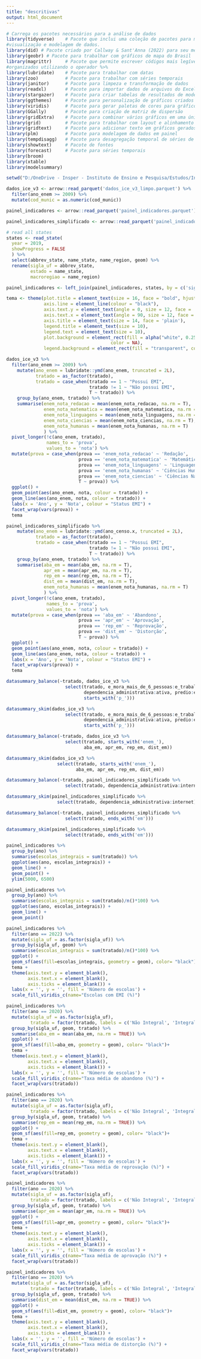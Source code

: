 ```yaml
---
title: "descritivas"
output: html_document
---
```


```r
# Carrega os pacotes necessários para a análise de dados
library(tidyverse)    # Pacote que inclui uma coleção de pacotes para manipulação, 
#visualização e modelagem de dados.
library(did) # Pacote criado por Callway & Sant'Anna (2022) para seu método de DiD
library(geobr) # Pacote para trabalhar com gráficos de mapa do Brasil
library(magrittr)     # Pacote que permite escrever códigos mais legíveis e 
#organizados utilizando o operador %>%
library(lubridate)    # Pacote para trabalhar com datas
library(zoo)          # Pacote para trabalhar com séries temporais
library(janitor)      # Pacote para limpeza e transformação de dados
library(readxl)       # Pacote para importar dados de arquivos do Excel
library(stargazer)    # Pacote para criar tabelas de resultados de modelos
library(ggthemes)     # Pacote para personalização de gráficos criados com ggplot2
library(viridis)      # Pacote para gerar paletas de cores para gráficos
library(GGally)       # Pacote para criação de matriz de dispersão
library(gridExtra)    # Pacote para combinar vários gráficos em uma única imagem
library(grid)         # Pacote para trabalhar com layout e alinhamento de gráficos
library(gridtext)     # Pacote para adicionar texto em gráficos gerados com grid
library(plm)          # Pacote para modelagem de dados em painel
library(tempdisagg)   # Pacote para desagregação temporal de séries de tempo
library(showtext)     # Pacote de fontes
library(forecast)     # Pacote para séries temporais
library(broom)
library(xtable)
library(modelsummary)
```


```r
setwd("D:/OneDrive - Insper - Instituto de Ensino e Pesquisa/Estudos/Insper/TCC/Dados/")

dados_ice_v3 <- arrow::read_parquet('dados_ice_v3_limpo.parquet') %>% 
  filter(ano_enem >= 2009) %>% 
  mutate(cod_munic = as.numeric(cod_munic))

painel_indicadores <- arrow::read_parquet('painel_indicadores.parquet')

painel_indicadores_simplificado <- arrow::read_parquet('painel_indicadores_simplificado.parquet')
```

```r
# read all states
states <- read_state(
  year = 2019, 
  showProgress = FALSE
  ) %>% 
  select(abbrev_state, name_state, name_region, geom) %>% 
  rename(sigla_uf = abbrev_state,
         estado = name_state,
         macroregiao = name_region)

painel_indicadores <- left_join(painel_indicadores, states, by = c('sigla_uf'))
```
```r
tema <- theme(plot.title = element_text(size = 16, face = "bold", hjust = 0.5),
              axis.line = element_line(colour = "black"),
              axis.text.y = element_text(angle = 0, size = 12, face = 'plain'),
              axis.text.x = element_text(angle = 90, size = 12, face = 'plain'),
              axis.title = element_text(size = 14, face = 'plain'),
              legend.title = element_text(size = 10),
              legend.text = element_text(size = 10),
              plot.background = element_rect(fill = alpha("white", 0.25), 
                                       color = NA),
              legend.background = element_rect(fill = "transparent", color = NA))
```

                                                                                                                                                                         
```r
dados_ice_v3 %>% 
  filter(ano_enem >= 2009) %>% 
    mutate(ano_enem = lubridate::ymd(ano_enem, truncated = 2L),
           tratado = as_factor(tratado),
           tratado = case_when(tratado == 1 ~ "Possui EMI",
                               tratado != 1 ~ "Não possui EMI",
                               T ~ tratado)) %>%
    group_by(ano_enem, tratado) %>% 
    summarise(enem_nota_redacao = mean(enem_nota_redacao, na.rm = T),
              enem_nota_matematica = mean(enem_nota_matematica, na.rm = T),
              enem_nota_linguagens = mean(enem_nota_linguagens, na.rm = T),
              enem_nota_ciencias = mean(enem_nota_ciencias, na.rm = T),
              enem_nota_humanas = mean(enem_nota_humanas, na.rm = T)
              ) %>%
  pivot_longer(!c(ano_enem, tratado), 
               names_to = 'prova',
               values_to = 'nota') %>% 
  mutate(prova = case_when(prova == 'enem_nota_redacao' ~ 'Redação',
                           prova == 'enem_nota_matematica' ~ 'Matemática',
                           prova == 'enem_nota_linguagens' ~ 'Linguagens',
                           prova == 'enem_nota_humanas' ~ 'Ciências Humanas',
                           prova == 'enem_nota_ciencias' ~ 'Ciências Naturais',
                           T ~ prova)) %>% 
  ggplot() +
  geom_point(aes(ano_enem, nota, colour = tratado)) +
  geom_line(aes(ano_enem, nota, colour = tratado)) +
  labs(x = 'Ano', y = 'Nota', colour = "Status EMI") +
  facet_wrap(vars(prova)) +
  tema
```

```r
painel_indicadores_simplificado %>% 
    mutate(ano_enem = lubridate::ymd(ano_censo.x, truncated = 2L),
           tratado = as_factor(tratado),
           tratado = case_when(tratado == 1 ~ "Possui EMI",
                               tratado != 1 ~ "Não possui EMI",
                               T ~ tratado)) %>%
    group_by(ano_enem, tratado) %>% 
    summarise(aba_em = mean(aba_em, na.rm = T),
              apr_em = mean(apr_em, na.rm = T),
              rep_em = mean(rep_em, na.rm = T),
              dist_em = mean(dist_em, na.rm = T),
              enem_nota_humanas = mean(enem_nota_humanas, na.rm = T)
              ) %>%
  pivot_longer(!c(ano_enem, tratado), 
               names_to = 'prova',
               values_to = 'nota') %>% 
  mutate(prova = case_when(prova == 'aba_em' ~ 'Abandono',
                           prova == 'apr_em' ~ 'Aprovação',
                           prova == 'rep_em' ~ 'Reprovação',
                           prova == 'dist_em' ~ 'Distorção',
                           T ~ prova)) %>% 
  ggplot() +
  geom_point(aes(ano_enem, nota, colour = tratado)) +
  geom_line(aes(ano_enem, nota, colour = tratado)) +
  labs(x = 'Ano', y = 'Nota', colour = "Status EMI") +
  facet_wrap(vars(prova)) +
  tema
```

```r
datasummary_balance(~tratado, dados_ice_v3 %>% 
                      select(tratado, e_mora_mais_de_6_pessoas:e_trabalhou_ou_procurou,
                             dependencia_administrativa:ativa, predio:esgoto,
                             starts_with('p_')))

datasummary_skim(dados_ice_v3 %>% 
                      select(tratado, e_mora_mais_de_6_pessoas:e_trabalhou_ou_procurou,
                             dependencia_administrativa:ativa, predio:esgoto,
                             starts_with('p_')))
```

```r
datasummary_balance(~tratado, dados_ice_v3 %>% 
                      select(tratado, starts_with('enem_'), 
                             aba_em, apr_em, rep_em, dist_em))

datasummary_skim(dados_ice_v3 %>% 
                   select(tratado, starts_with('enem_'),
                          aba_em, apr_em, rep_em, dist_em))
```

```r
datasummary_balance(~tratado, painel_indicadores_simplificado %>% 
                      select(tratado, dependencia_administrativa:internet))

datasummary_skim(painel_indicadores_simplificado %>%
                   select(tratado, dependencia_administrativa:internet))
```

```r
datasummary_balance(~tratado, painel_indicadores_simplificado %>% 
                      select(tratado, ends_with('em')))

datasummary_skim(painel_indicadores_simplificado %>% 
                      select(tratado, ends_with('em')))
```

```r
painel_indicadores %>% 
  group_by(ano) %>% 
  summarise(escolas_integrais = sum(tratado)) %>% 
  ggplot(aes(ano, escolas_integrais)) +
  geom_line() +
  geom_point() +
  ylim(5000, 6500)

painel_indicadores %>% 
  group_by(ano) %>% 
  summarise(escolas_integrais = sum(tratado)/n()*100) %>% 
  ggplot(aes(ano, escolas_integrais)) +
  geom_line() +
  geom_point() 
```


```r
painel_indicadores %>% 
  filter(ano == 2022) %>% 
  mutate(sigla_uf = as.factor(sigla_uf)) %>% 
  group_by(sigla_uf, geom) %>% 
  summarise(escolas_integrais = sum(tratado)/n()*100) %>% 
  ggplot() +
  geom_sf(aes(fill=escolas_integrais, geometry = geom), color= "black")+ 
  tema +
  theme(axis.text.y = element_blank(),
        axis.text.x = element_blank(),
        axis.ticks = element_blank()) +
  labs(x = '', y = '', fill = 'Número de escolas') +
  scale_fill_viridis_c(name="Escolas com EMI (%)")
```

```r
painel_indicadores %>% 
  filter(ano == 2020) %>% 
  mutate(sigla_uf = as.factor(sigla_uf),
         tratado = factor(tratado, labels = c('Não Integral', 'Integral'))) %>% 
  group_by(sigla_uf, geom, tratado) %>% 
  summarise(aba_em = mean(aba_em, na.rm = TRUE)) %>% 
  ggplot() +
  geom_sf(aes(fill=aba_em, geometry = geom), color= "black")+ 
  tema +
  theme(axis.text.y = element_blank(),
        axis.text.x = element_blank(),
        axis.ticks = element_blank()) +
  labs(x = '', y = '', fill = 'Número de escolas') +
  scale_fill_viridis_c(name="Taxa média de abandono (%)") +
  facet_wrap(vars(tratado))

painel_indicadores %>% 
  filter(ano == 2020) %>% 
  mutate(sigla_uf = as.factor(sigla_uf),
         tratado = factor(tratado, labels = c('Não Integral', 'Integral'))) %>% 
  group_by(sigla_uf, geom, tratado) %>% 
  summarise(rep_em = mean(rep_em, na.rm = TRUE)) %>% 
  ggplot() +
  geom_sf(aes(fill=rep_em, geometry = geom), color= "black")+ 
  tema +
  theme(axis.text.y = element_blank(),
        axis.text.x = element_blank(),
        axis.ticks = element_blank()) +
  labs(x = '', y = '', fill = 'Número de escolas') +
  scale_fill_viridis_c(name="Taxa média de reprovação (%)") +
  facet_wrap(vars(tratado))

painel_indicadores %>% 
  filter(ano == 2020) %>% 
  mutate(sigla_uf = as.factor(sigla_uf),
         tratado = factor(tratado, labels = c('Não Integral', 'Integral'))) %>% 
  group_by(sigla_uf, geom, tratado) %>% 
  summarise(apr_em = mean(apr_em, na.rm = TRUE)) %>% 
  ggplot() +
  geom_sf(aes(fill=apr_em, geometry = geom), color= "black")+ 
  tema +
  theme(axis.text.y = element_blank(),
        axis.text.x = element_blank(),
        axis.ticks = element_blank()) +
  labs(x = '', y = '', fill = 'Número de escolas') +
  scale_fill_viridis_c(name="Taxa média de aprovação (%)") +
  facet_wrap(vars(tratado))

painel_indicadores %>% 
  filter(ano == 2020) %>% 
  mutate(sigla_uf = as.factor(sigla_uf),
         tratado = factor(tratado, labels = c('Não Integral', 'Integral'))) %>% 
  group_by(sigla_uf, geom, tratado) %>% 
  summarise(dist_em = mean(dist_em, na.rm = TRUE)) %>% 
  ggplot() +
  geom_sf(aes(fill=dist_em, geometry = geom), color= "black")+ 
  tema +
  theme(axis.text.y = element_blank(),
        axis.text.x = element_blank(),
        axis.ticks = element_blank()) +
  labs(x = '', y = '', fill = 'Número de escolas') +
  scale_fill_viridis_c(name="Taxa média de distorção (%)") +
  facet_wrap(vars(tratado))
```

